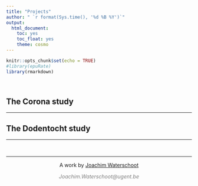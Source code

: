 ```yaml
---
title: "Projects"
author: " `r format(Sys.time(), '%d %B %Y')`"
output:
  html_document:
    toc: yes
    toc_float: yes
    theme: cosmo
---
```



```r
knitr::opts_chunk$set(echo = TRUE)
#library(epuRate)
library(rmarkdown)
```
  
<br>

## The Corona study
***

## The Dodentocht study
***


&nbsp;
<hr />
<p style="text-align: center;">A work by <a href="www.ugent.be/dodentocht">Joachim Waterschoot</a></p>
<p style="text-align: center;"><span style="color: #808080;"><em>Joachim.Waterschoot@ugent.be</em></span></p>

<!-- Add icon library -->
<link rel="stylesheet" href="https://cdnjs.cloudflare.com/ajax/libs/font-awesome/4.7.0/css/font-awesome.min.css">

<!-- Add font awesome icons -->
<p style="text-align: center;">
    <a href="https://twitter.com/watjoa" class="fa fa-twitter"></a>
    <a href="https://www.linkedin.com/in/watjoa/" class="fa fa-linkedin"></a>
    <a href="https://github.com/watjoa/" class="fa fa-github"></a>
</p>

&nbsp;

